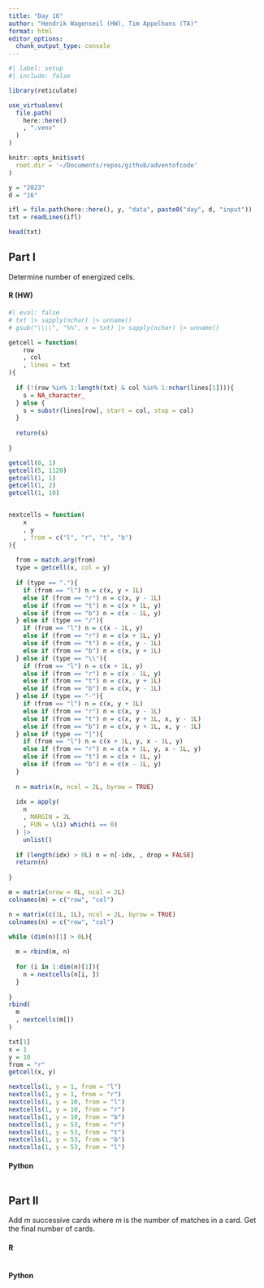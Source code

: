 ```yaml
---
title: "Day 16"
author: "Hendrik Wagenseil (HW), Tim Appelhans (TA)"
format: html
editor_options: 
  chunk_output_type: console
---
```


```r
#| label: setup
#| include: false

library(reticulate)

use_virtualenv(
  file.path(
    here::here()
    , ".venv"
  )
)

knitr::opts_knit$set(
  root.dir = '~/Documents/repos/github/adventofcode'
)

y = "2023"
d = "16"

ifl = file.path(here::here(), y, "data", paste0("day", d, "input"))
txt = readLines(ifl)
```

```r
head(txt)
```


::: {.panel-tabset}

## Part I

Determine number of energized cells.

::: {.panel-tabset}

#### R (HW)

```r
#| eval: false
# txt |> sapply(nchar) |> unname()
# gsub("\\\\", "%%", x = txt) |> sapply(nchar) |> unname()

getcell = function(
    row
    , col
    , lines = txt
){
  
  if (!(row %in% 1:length(txt) & col %in% 1:nchar(lines[1]))){
    s = NA_character_
  } else {
    s = substr(lines[row], start = col, stop = col)
  }
  
  return(s)
  
}

getcell(0, 1)
getcell(5, 1120)
getcell(1, 1)
getcell(1, 2)
getcell(1, 10)


nextcells = function(
    x
    , y
    , from = c("l", "r", "t", "b")
){
  
  from = match.arg(from)
  type = getcell(x, col = y)
  
  if (type == "."){
    if (from == "l") n = c(x, y + 1L)
    else if (from == "r") n = c(x, y - 1L)
    else if (from == "t") n = c(x + 1L, y)
    else if (from == "b") n = c(x - 1L, y)
  } else if (type == "/"){
    if (from == "l") n = c(x - 1L, y)
    else if (from == "r") n = c(x + 1L, y)
    else if (from == "t") n = c(x, y - 1L)
    else if (from == "b") n = c(x, y + 1L)
  } else if (type == "\\"){
    if (from == "l") n = c(x + 1L, y)
    else if (from == "r") n = c(x - 1L, y)
    else if (from == "t") n = c(x, y + 1L)
    else if (from == "b") n = c(x, y - 1L)
  } else if (type == "-"){
    if (from == "l") n = c(x, y + 1L)
    else if (from == "r") n = c(x, y - 1L)
    else if (from == "t") n = c(x, y + 1L, x, y - 1L)
    else if (from == "b") n = c(x, y + 1L, x, y - 1L)
  } else if (type == "|"){
    if (from == "l") n = c(x + 1L, y, x - 1L, y)
    else if (from == "r") n = c(x + 1L, y, x - 1L, y)
    else if (from == "t") n = c(x + 1L, y)
    else if (from == "b") n = c(x - 1L, y)
  }
  
  n = matrix(n, ncol = 2L, byrow = TRUE)
  
  idx = apply(
    n
    , MARGIN = 2L
    , FUN = \(i) which(i == 0)
  ) |> 
    unlist()
  
  if (length(idx) > 0L) n = n[-idx, , drop = FALSE]
  return(n)
  
}

m = matrix(nrow = 0L, ncol = 2L)
colnames(m) = c("row", "col")

n = matrix(c(1L, 1L), ncol = 2L, byrow = TRUE)
colnames(n) = c("row", "col")

while (dim(n)[1] > 0L){
  
  m = rbind(m, n)
  
  for (i in 1:dim(n)[1]){
    n = nextcells(n[i, ])
  }
  
}
rbind(
  m
  , nextcells(m[])
)

txt[1]
x = 1
y = 10
from = "r"
getcell(x, y)

nextcells(1, y = 1, from = "l")
nextcells(1, y = 1, from = "r")
nextcells(1, y = 10, from = "l")
nextcells(1, y = 10, from = "r")
nextcells(1, y = 10, from = "b")
nextcells(1, y = 53, from = "r")
nextcells(1, y = 53, from = "t")
nextcells(1, y = 53, from = "b")
nextcells(1, y = 53, from = "l")


```

#### Python

```python
```

:::


## Part II

Add $m$ successive cards where $m$ is the number of matches in a card.
Get the final number of cards.

::: {.panel-tabset}

#### R

```r

```

#### Python

```python
```

:::

:::
